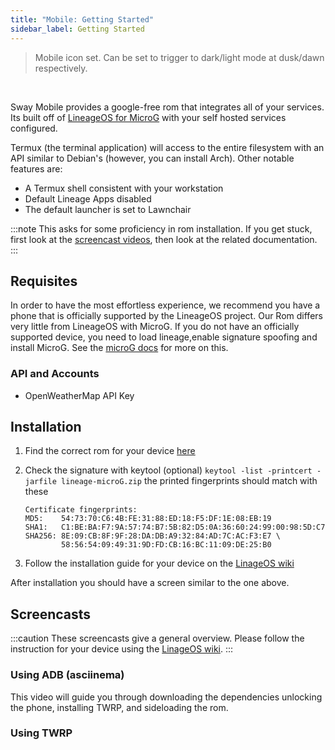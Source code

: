 ```yaml
---
title: "Mobile: Getting Started"
sidebar_label: Getting Started
---
```



<UnimplementedModal href="https://gitlab.com/groups/sway-me/mobile/-/boards"/>

<div className="mobile" />
<blockquote style={{fontSize:12}}>
    Mobile icon set. Can be set to trigger to dark/light mode at dusk/dawn respectively.
</blockquote>

<br/>

Sway Mobile provides a google-free rom that integrates all of your services.  Its built off of [LineageOS for MicroG](https://lineage.microg.org/) with your self hosted services configured.

Termux (the terminal application) will access to the entire filesystem with an API similar to Debian's (however, you can install Arch).  Other notable features are:

- A Termux shell consistent with your workstation
- Default Lineage Apps disabled
- The default launcher is set to Lawnchair


:::note
This asks for some proficiency in rom installation. If you get stuck, first look at the [screencast videos](#screencasts), then look at the related documentation.
:::

## Requisites

In order to have the most effortless experience, we recommend you have a phone that is officially supported by the LineageOS project. Our Rom differs very little from LineageOS with MicroG. If you do not have an officially supported device, you need to load lineage,enable signature spoofing and install MicroG. See the [microG docs](https://github.com/microg/GmsCore/wiki/Signature-Spoofing) for more on this.

### API and Accounts
- OpenWeatherMap API Key

## Installation

1. Find the correct rom for your device [here](https://roms.sway-me.xyz)
2. Check the signature with keytool (optional)
`keytool -list -printcert -jarfile lineage-microG.zip`
the printed fingerprints should match with these

    ```
    Certificate fingerprints:
    MD5:    54:73:70:C6:4B:FE:31:88:ED:18:F5:DF:1E:08:EB:19
    SHA1:   C1:BE:BA:F7:9A:57:74:B7:5B:82:D5:0A:36:60:24:99:00:98:5D:C7
    SHA256: 8E:09:CB:8F:9F:28:DA:DB:A9:32:84:AD:7C:AC:F3:E7 \
            58:56:54:09:49:31:9D:FD:CB:16:BC:11:09:DE:25:B0
    ```
3. Follow the installation guide for your device on the [LinageOS  wiki](https://wiki.lineageos.org/devices/)

After installation you should have a screen similar to the one above.



## Screencasts
:::caution
These screencasts give a general overview. Please follow the instruction for your device using the [LinageOS  wiki](https://wiki.lineageos.org/devices/).
:::

### Using ADB (asciinema)
This video will guide you through downloading the dependencies unlocking the phone, installing TWRP,  and sideloading the rom.
### Using TWRP

